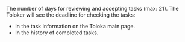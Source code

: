The number of days for reviewing and accepting tasks (max: 21). The Toloker will see the deadline for checking the tasks:

- In the task information on the Toloka main page.
- In the history of completed tasks.